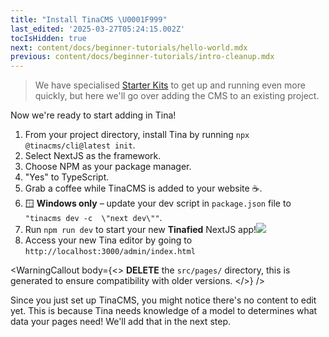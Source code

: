 ```yaml
---
title: "Install TinaCMS \U0001F999"
last_edited: '2025-03-27T05:24:15.002Z'
tocIsHidden: true
next: content/docs/beginner-tutorials/hello-world.mdx
previous: content/docs/beginner-tutorials/intro-cleanup.mdx
---
```


> We have specialised [Starter Kits](/docs/introduction/using-starter) to get up and running even more quickly, but here we'll go over adding the CMS to an existing project.

Now we're ready to start adding in Tina!

1. From your project directory, install Tina by running `npx @tinacms/cli@latest init`.
2. Select NextJS as the framework.
3. Choose NPM as your package manager.
4. "Yes" to TypeScript.
5. Grab a coffee while TinaCMS is added to your website ☕.
6. 🪟 **Windows only** – update your dev script in `package.json` file to `"tinacms dev -c  \"next dev\""`.
7. Run `npm run dev` to start your new **Tinafied** NextJS app!![](/img/tutorials/SCR-20250319-jkaq.png)
8. Access your new Tina editor by going to `http://localhost:3000/admin/index.html`

<WarningCallout
  body={<>
    **DELETE** the `src/pages/` directory, this is generated to ensure compatibility with older versions.
  </>}
/>

Since you just set up TinaCMS, you might notice there's no content to edit yet. This is because Tina needs knowledge of a model to determines what data your pages need! We'll add that in the next step.
